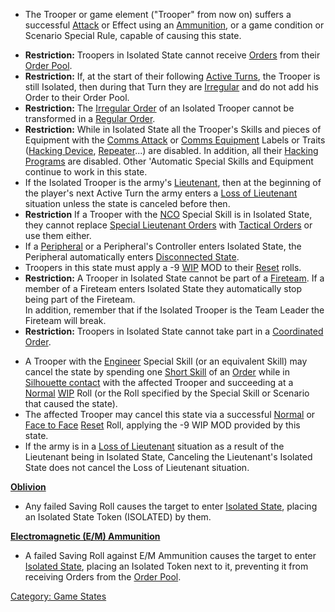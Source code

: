 {{n5-section-game-states}}


{{image | name=isolated0.jpg | style=128 }}

{{css_skillbox |black| ISOLATED STATE }}
{{activation}}
* The Trooper or game element ("Trooper" from now on) suffers a successful [[Attack]] or Effect using an [[Ammunition]], or a game condition or Scenario Special Rule, capable of causing this state.

{{effects}}
* '''Restriction:''' Troopers in Isolated State cannot receive [[Orders]] from their [[Order Pool]].
* '''Restriction:''' If, at the start of their following [[Active Turn]]s, the Trooper is still Isolated, then during that Turn they are [[Irregular]] and do not add his Order to their Order Pool.
* '''Restriction:''' The [[Irregular Order]] of an Isolated Trooper cannot be transformed in a [[Regular Order]].
* '''Restriction:''' While in Isolated State all the Trooper's Skills and pieces of Equipment with the [[Comms Attack]] or [[Comms Equipment]] Labels or Traits ([[Hacking Device]], [[Repeater]]...) are disabled. In addition, all their [[Hacking Program]]s are disabled. Other 'Automatic Special Skills and Equipment continue to work in this state.
* If the Isolated Trooper is the army's [[Lieutenant]], then at the beginning of the player's next Active Turn the army enters a [[Loss of Lieutenant]] situation unless the state is canceled before then.
* '''Restriction ''' If a Trooper with the [[NCO]] Special Skill is in Isolated State, they cannot replace [[Lieutenant Special Order | Special Lieutenant Orders]] with [[Tactical Order]]s or use them either.
* If a [[Peripheral]] or a Peripheral's Controller enters Isolated State, the Peripheral automatically enters [[Disconnected State]].
* Troopers in this state must apply a -9 [[WIP]] MOD to their [[Reset]] rolls.
* '''Restriction:''' A Trooper in Isolated State cannot be part of a [[Fireteam]]. If a member of a Fireteam enters Isolated State they automatically stop being part of the Fireteam. <br>In addition, remember that if the Isolated Trooper is the Team Leader the Fireteam will break.
* '''Restriction:''' Troopers in Isolated State cannot take part in a [[Coordinated Order]].

{{cancellation}}
* A Trooper with the [[Engineer]] Special Skill (or an equivalent Skill) may cancel the state by spending one [[Short Skill]] of an [[Trooper Activation | Order]] while in [[Silhouette contact]] with the affected Trooper and succeeding at a [[Normal]] [[WIP]] Roll (or the Roll specified by the Special Skill or Scenario that caused the state).
* The affected Trooper may cancel this state via a successful [[Normal]] or [[Face to Face Roll | Face to Face]] [[Reset]] Roll, applying the -9 WIP MOD provided by this state.
* If the army is in a [[Loss of Lieutenant]] situation as a result of the Lieutenant being in Isolated State, Canceling the Lieutenant's Isolated State does not cancel the Loss of Lieutenant situation.
{{css_skillbox-end}}


{{see-also}}
'''[[Oblivion]]'''
* Any failed Saving Roll causes the target to enter [[Isolated State]], placing an Isolated State Token (ISOLATED) by them.


'''[[Electromagnetic (E/M) Ammunition]]'''
* A failed Saving Roll against E/M Ammunition causes the target to enter [[Isolated State]], placing an Isolated Token next to it, preventing it from receiving Orders from the [[Order Pool]].
{{see-also-end}}



{{n5-section-game-states}}


[[Category: Game States]]